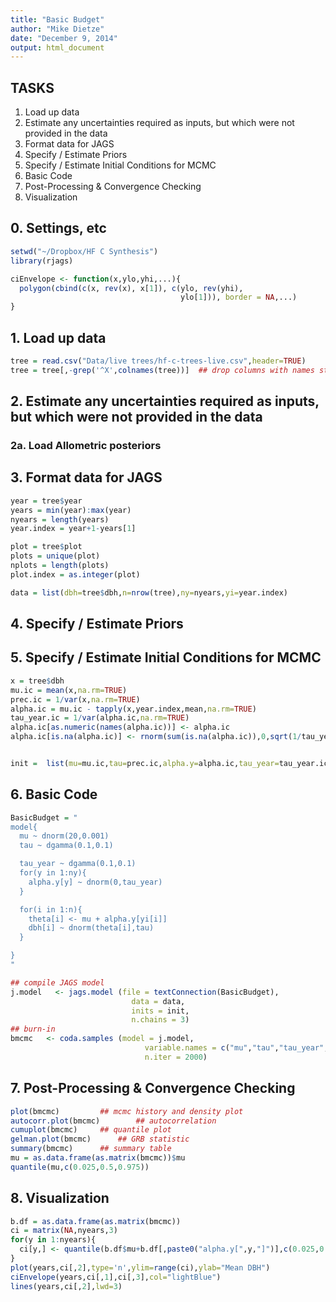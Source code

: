 ```yaml
---
title: "Basic Budget"
author: "Mike Dietze"
date: "December 9, 2014"
output: html_document
---
```


## TASKS

1. Load up data
2. Estimate any uncertainties required as inputs, but which were not provided in the data
3. Format data for JAGS
4. Specify / Estimate Priors
5. Specify / Estimate Initial Conditions for MCMC
6. Basic Code
7. Post-Processing & Convergence Checking
8. Visualization

## 0. Settings, etc

```r
setwd("~/Dropbox/HF C Synthesis")
library(rjags)

ciEnvelope <- function(x,ylo,yhi,...){
  polygon(cbind(c(x, rev(x), x[1]), c(ylo, rev(yhi),
                                      ylo[1])), border = NA,...) 
}
```


## 1. Load up data

```r
tree = read.csv("Data/live trees/hf-c-trees-live.csv",header=TRUE)
tree = tree[,-grep('^X',colnames(tree))]  ## drop columns with names starting with X
```


## 2. Estimate any uncertainties required as inputs, but which were not provided in the data

### 2a. Load Allometric posteriors

## 3. Format data for JAGS

```r

year = tree$year
years = min(year):max(year)
nyears = length(years)
year.index = year+1-years[1]

plot = tree$plot
plots = unique(plot)
nplots = length(plots)
plot.index = as.integer(plot)

data = list(dbh=tree$dbh,n=nrow(tree),ny=nyears,yi=year.index)


```


## 4. Specify / Estimate Priors


## 5. Specify / Estimate Initial Conditions for MCMC
```r
x = tree$dbh
mu.ic = mean(x,na.rm=TRUE)
prec.ic = 1/var(x,na.rm=TRUE)
alpha.ic = mu.ic - tapply(x,year.index,mean,na.rm=TRUE)
tau_year.ic = 1/var(alpha.ic,na.rm=TRUE)
alpha.ic[as.numeric(names(alpha.ic))] <- alpha.ic
alpha.ic[is.na(alpha.ic)] <- rnorm(sum(is.na(alpha.ic)),0,sqrt(1/tau_year.ic))


init =  list(mu=mu.ic,tau=prec.ic,alpha.y=alpha.ic,tau_year=tau_year.ic)
```

## 6. Basic Code

```r
BasicBudget = "
model{
  mu ~ dnorm(20,0.001)
  tau ~ dgamma(0.1,0.1)

  tau_year ~ dgamma(0.1,0.1)
  for(y in 1:ny){
    alpha.y[y] ~ dnorm(0,tau_year)
  }

  for(i in 1:n){
    theta[i] <- mu + alpha.y[yi[i]]
    dbh[i] ~ dnorm(theta[i],tau)
  }

}
"

## compile JAGS model
j.model   <- jags.model (file = textConnection(BasicBudget),
                           data = data,
                           inits = init,
                           n.chains = 3)
## burn-in
bmcmc   <- coda.samples (model = j.model,
                              variable.names = c("mu","tau","tau_year","alpha.y"),
                              n.iter = 2000)

```


## 7. Post-Processing & Convergence Checking

```r
plot(bmcmc)  		## mcmc history and density plot
autocorr.plot(bmcmc)		## autocorrelation
cumuplot(bmcmc)		## quantile plot
gelman.plot(bmcmc)		## GRB statistic
summary(bmcmc)		## summary table
mu = as.data.frame(as.matrix(bmcmc))$mu
quantile(mu,c(0.025,0.5,0.975))
```

## 8. Visualization

```r
b.df = as.data.frame(as.matrix(bmcmc))
ci = matrix(NA,nyears,3)
for(y in 1:nyears){
  ci[y,] <- quantile(b.df$mu+b.df[,paste0("alpha.y[",y,"]")],c(0.025,0.5,0.975))
}
plot(years,ci[,2],type='n',ylim=range(ci),ylab="Mean DBH")
ciEnvelope(years,ci[,1],ci[,3],col="lightBlue")
lines(years,ci[,2],lwd=3)
```

